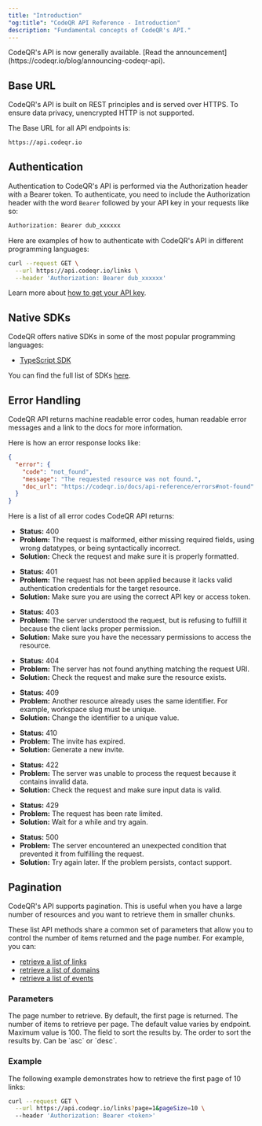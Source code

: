 ```yaml
---
title: "Introduction"
"og:title": "CodeQR API Reference - Introduction"
description: "Fundamental concepts of CodeQR's API."
---
```


<Info>
  CodeQR's API is now generally available. [Read the
  announcement](https://codeqr.io/blog/announcing-codeqr-api).
</Info>

## Base URL

CodeQR's API is built on REST principles and is served over HTTPS. To ensure data privacy, unencrypted HTTP is not supported.

The Base URL for all API endpoints is:

```bash Terminal
https://api.codeqr.io
```

## Authentication

Authentication to CodeQR's API is performed via the Authorization header with a Bearer token. To authenticate, you need to include the Authorization header with the word `Bearer` followed by your API key in your requests like so:

```bash Terminal
Authorization: Bearer dub_xxxxxx
```

Here are examples of how to authenticate with CodeQR's API in different programming languages:

<CodeGroup>

```bash cURL
curl --request GET \
  --url https://api.codeqr.io/links \
  --header 'Authorization: Bearer dub_xxxxxx'
```

</CodeGroup>

Learn more about [how to get your API key](/api-reference/tokens).

## Native SDKs

CodeQR offers native SDKs in some of the most popular programming languages:

- [TypeScript SDK](/sdks/typescript)

You can find the full list of SDKs [here](/sdks/overview).

## Error Handling

CodeQR API returns machine readable error codes, human readable error messages and a link to the docs for more information.

Here is how an error response looks like:

```json
{
  "error": {
    "code": "not_found",
    "message": "The requested resource was not found.",
    "doc_url": "https://codeqr.io/docs/api-reference/errors#not-found"
  }
}
```

Here is a list of all error codes CodeQR API returns:

<AccordionGroup>

<Accordion title="bad_request ">

- **Status:** 400
- **Problem:** The request is malformed, either missing required fields, using wrong datatypes, or being syntactically incorrect.
- **Solution:** Check the request and make sure it is properly formatted.

</Accordion>

<Accordion title="unauthorized">

- **Status:** 401
- **Problem:** The request has not been applied because it lacks valid authentication credentials for the target resource.
- **Solution:** Make sure you are using the correct API key or access token.

</Accordion>

<Accordion title="forbidden">

- **Status:** 403
- **Problem:** The server understood the request, but is refusing to fulfill it because the client lacks proper permission.
- **Solution:** Make sure you have the necessary permissions to access the resource.

</Accordion>

<Accordion title="not_found">

- **Status:** 404
- **Problem:** The server has not found anything matching the request URI.
- **Solution:** Check the request and make sure the resource exists.

</Accordion>

<Accordion title="conflict">

- **Status:** 409
- **Problem:** Another resource already uses the same identifier. For example, workspace slug must be unique.
- **Solution:** Change the identifier to a unique value.

</Accordion>

<Accordion title="invite_expired">

- **Status:** 410
- **Problem:** The invite has expired.
- **Solution:** Generate a new invite.

</Accordion>

<Accordion title="unprocessable_entity">

- **Status:** 422
- **Problem:** The server was unable to process the request because it contains invalid data.
- **Solution:** Check the request and make sure input data is valid.

</Accordion>

<Accordion title="rate_limit_exceeded">

- **Status:** 429
- **Problem:** The request has been rate limited.
- **Solution:** Wait for a while and try again.

</Accordion>

<Accordion title="internal_server_error">

- **Status:** 500
- **Problem:** The server encountered an unexpected condition that prevented it from fulfilling the request.
- **Solution:** Try again later. If the problem persists, contact support.

</Accordion>

</AccordionGroup>

## Pagination

CodeQR's API supports pagination. This is useful when you have a large number of resources and you want to retrieve them in smaller chunks.

These list API methods share a common set of parameters that allow you to control the number of items returned and the page number. For example, you can:

- [retrieve a list of links](/api-reference/endpoint/retrieve-a-list-of-links)
- [retrieve a list of domains](/api-reference/endpoint/retrieve-a-list-of-domains)
- [retrieve a list of events](/api-reference/endpoint/retrieve-a-list-of-events)

### Parameters

<ParamField body="page" type="string" default="1">
  The page number to retrieve. By default, the first page is returned.
</ParamField>

<ParamField body="pageSize" type="string">
  The number of items to retrieve per page. The default value varies by
  endpoint. Maximum value is 100.
</ParamField>

<ParamField body="sortBy" type="string">
  The field to sort the results by.
</ParamField>

<ParamField body="sortOrder" type="string">
  The order to sort the results by. Can be `asc` or `desc`.
</ParamField>

### Example

The following example demonstrates how to retrieve the first page of 10 links:

<CodeGroup>

```bash cURL
curl --request GET \
  --url https://api.codeqr.io/links?page=1&pageSize=10 \
  --header 'Authorization: Bearer <token>'
```

</CodeGroup>
